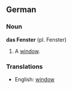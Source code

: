==German==
===Noun===
'''das Fenster''' (pl. Fenster)

# A [[window]].

===Translations===
*English: [[window]]